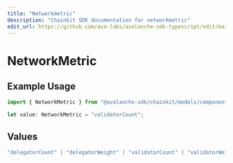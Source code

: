 ```yaml
---
title: "Networkmetric"
description: "Chainkit SDK documentation for networkmetric"
edit_url: https://github.com/ava-labs/avalanche-sdk-typescript/edit/main/chainkit/docs/models/components/networkmetric.md
---
```


# NetworkMetric

## Example Usage

```typescript
import { NetworkMetric } from "@avalanche-sdk/chainkit/models/components";

let value: NetworkMetric = "validatorCount";
```

## Values

```typescript
"delegatorCount" | "delegatorWeight" | "validatorCount" | "validatorWeight"
```